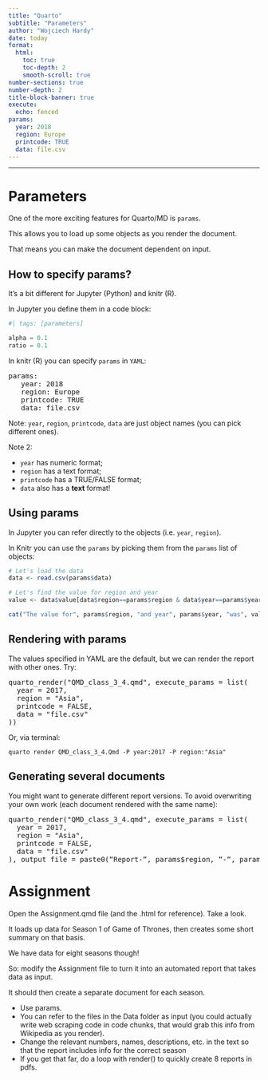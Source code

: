 ```yaml
---
title: "Quarto"
subtitle: "Parameters"
author: "Wojciech Hardy"
date: today
format: 
  html:
    toc: true
    toc-depth: 2
    smooth-scroll: true
number-sections: true
number-depth: 2
title-block-banner: true
execute:
  echo: fenced
params:
  year: 2018
  region: Europe
  printcode: TRUE
  data: file.csv
---
```


------------------------------------------------------------------------

# Parameters

One of the more exciting features for Quarto/MD is `params`.

This allows you to load up some objects as you render the document.

That means you can make the document dependent on input.

## How to specify params?

It's a bit different for Jupyter (Python) and knitr (R).

In Jupyter you define them in a code block:

```python
#| tags: [parameters]

alpha = 0.1
ratio = 0.1
```

In knitr (R) you can specify `params` in `YAML`:

```{=html}
<pre class="code-block">
params:
   year: 2018
   region: Europe
   printcode: TRUE
   data: file.csv
</pre>
```
Note: `year`, `region`, `printcode`, `data` are just object names (you can pick different ones).

Note 2:

-   `year` has numeric format;
-   `region` has a text format;
-   `printcode` has a TRUE/FALSE format;
-   `data` also has a **text** format!

## Using params

In Jupyter you can refer directly to the objects (i.e. `year`, `region`).

In Knitr you can use the `params` by picking them from the `params` list of objects:

```r

# Let's load the data
data <- read.csv(params$data)

# Let's find the value for region and year
value <- data$value[data$region==params$region & data$year==params$year]

cat("The value for", params$region, "and year", params$year, "was", value, ".")

```

## Rendering with params

The values specified in YAML are the default, but we can render the report with other ones. Try:

```{=html}
<pre class="code-block">
quarto_render("QMD_class_3_4.qmd", execute_params = list(
  year = 2017,
  region = "Asia",
  printcode = FALSE,
  data = "file.csv"
))
</pre>
```
Or, via terminal:

`quarto render QMD_class_3_4.Qmd -P year:2017 -P region:"Asia"`

## Generating several documents

You might want to generate different report versions. To avoid overwriting your own work (each document rendered with the same name):

```{=html}
<pre class="code-block">
quarto_render("QMD_class_3_4.qmd", execute_params = list(
  year = 2017,
  region = "Asia",
  printcode = FALSE,
  data = "file.csv"
), output_file = paste0(“Report-“, params$region, “-“, params$year, “.html”)))
</pre>
```
# Assignment

Open the Assignment.qmd file (and the .html for reference). Take a look.

It loads up data for Season 1 of Game of Thrones, then creates some short summary on that basis.

We have data for eight seasons though!

So: modify the Assignment file to turn it into an automated report that takes data as input.

It should then create a separate document for each season.

-   Use params.
-   You can refer to the files in the Data folder as input (you could actually write web scraping code in code chunks, that would grab this info from Wikipedia as you render).
-   Change the relevant numbers, names, descriptions, etc. in the text so that the report includes info for the correct season
-   If you get that far, do a loop with render() to quickly create 8 reports in pdfs.
